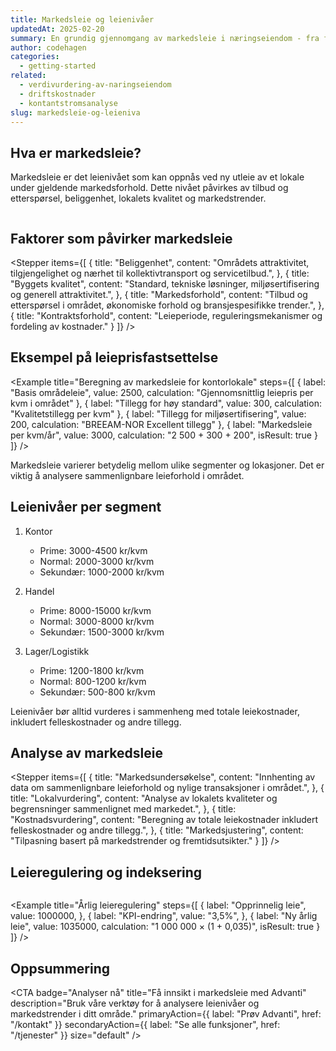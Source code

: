 ```yaml
---
title: Markedsleie og leienivåer
updatedAt: 2025-02-20
summary: En grundig gjennomgang av markedsleie i næringseiendom - fra fastsettelse av leienivåer til analyse av markedstrender og prismekanismer.
author: codehagen
categories:
  - getting-started
related:
  - verdivurdering-av-naringseiendom
  - driftskostnader
  - kontantstromsanalyse
slug: markedsleie-og-leieniva
---
```


## Hva er markedsleie?

Markedsleie er det leienivået som kan oppnås ved ny utleie av et lokale under gjeldende markedsforhold. Dette nivået påvirkes av tilbud og etterspørsel, beliggenhet, lokalets kvalitet og markedstrender.

<Math 
  formula="\text{Markedsleie} = \text{Basis leie} + \text{Tillegg/Fradrag for faktorer}"
  description="Grunnleggende tilnærming til markedsleie"
/>

## Faktorer som påvirker markedsleie

<Stepper
  items={[
    {
      title: "Beliggenhet",
      content: "Områdets attraktivitet, tilgjengelighet og nærhet til kollektivtransport og servicetilbud.",
    },
    {
      title: "Byggets kvalitet",
      content: "Standard, tekniske løsninger, miljøsertifisering og generell attraktivitet.",
    },
    {
      title: "Markedsforhold",
      content: "Tilbud og etterspørsel i området, økonomiske forhold og bransjespesifikke trender.",
    },
    {
      title: "Kontraktsforhold",
      content: "Leieperiode, reguleringsmekanismer og fordeling av kostnader."
    }
  ]}
/>

## Eksempel på leieprisfastsettelse

<Example
  title="Beregning av markedsleie for kontorlokale"
  steps={[
    {
      label: "Basis områdeleie",
      value: 2500,
      calculation: "Gjennomsnittlig leiepris per kvm i området"
    },
    {
      label: "Tillegg for høy standard",
      value: 300,
      calculation: "Kvalitetstillegg per kvm"
    },
    {
      label: "Tillegg for miljøsertifisering",
      value: 200,
      calculation: "BREEAM-NOR Excellent tillegg"
    },
    {
      label: "Markedsleie per kvm/år",
      value: 3000,
      calculation: "2 500 + 300 + 200",
      isResult: true
    }
  ]}
/>

<Note variant="info">
  Markedsleie varierer betydelig mellom ulike segmenter og lokasjoner. Det er viktig å analysere sammenlignbare leieforhold i området.
</Note>

## Leienivåer per segment

1. Kontor
   - Prime: 3000-4500 kr/kvm
   - Normal: 2000-3000 kr/kvm
   - Sekundær: 1000-2000 kr/kvm

2. Handel
   - Prime: 8000-15000 kr/kvm
   - Normal: 3000-8000 kr/kvm
   - Sekundær: 1500-3000 kr/kvm

3. Lager/Logistikk
   - Prime: 1200-1800 kr/kvm
   - Normal: 800-1200 kr/kvm
   - Sekundær: 500-800 kr/kvm

<Note variant="success">
  Leienivåer bør alltid vurderes i sammenheng med totale leiekostnader, inkludert felleskostnader og andre tillegg.
</Note>

## Analyse av markedsleie

<Stepper
  items={[
    {
      title: "Markedsundersøkelse",
      content: "Innhenting av data om sammenlignbare leieforhold og nylige transaksjoner i området.",
    },
    {
      title: "Lokalvurdering",
      content: "Analyse av lokalets kvaliteter og begrensninger sammenlignet med markedet.",
    },
    {
      title: "Kostnadsvurdering",
      content: "Beregning av totale leiekostnader inkludert felleskostnader og andre tillegg.",
    },
    {
      title: "Markedsjustering",
      content: "Tilpasning basert på markedstrender og fremtidsutsikter."
    }
  ]}
/>

## Leieregulering og indeksering

<Math 
  formula="\text{Ny leie} = \text{Gammel leie} \times \frac{\text{Ny KPI}}{\text{Gammel KPI}}"
  description="Standard formel for KPI-regulering av leie"
/>

<Example
  title="Årlig leieregulering"
  steps={[
    {
      label: "Opprinnelig leie",
      value: 1000000,
    },
    {
      label: "KPI-endring",
      value: "3,5%",
    },
    {
      label: "Ny årlig leie",
      value: 1035000,
      calculation: "1 000 000 × (1 + 0,035)",
      isResult: true
    }
  ]}
/>

## Oppsummering

<Summary
  title="Nøkkelpunkter om markedsleie"
  points={[
    {
      title: "Markedsforståelse",
      description: "God innsikt i lokale markedsforhold er avgjørende",
      iconName: "barChart"
    },
    {
      title: "Prisdrivere",
      description: "Kjennskap til faktorer som påvirker leienivåer",
      iconName: "scales"
    },
    {
      title: "Segmentering",
      description: "Forståelse av ulike markedssegmenter og deres særtrekk",
      iconName: "lineChart"
    },
    {
      title: "Analyse",
      description: "Grundig analyse av sammenlignbare leieforhold",
      iconName: "lightbulb"
    }
  ]}
/>

<CTA
  badge="Analyser nå"
  title="Få innsikt i markedsleie med Advanti"
  description="Bruk våre verktøy for å analysere leienivåer og markedstrender i ditt område."
  primaryAction={{
    label: "Prøv Advanti",
    href: "/kontakt"
  }}
  secondaryAction={{
    label: "Se alle funksjoner",
    href: "/tjenester"
  }}
  size="default"
/> 